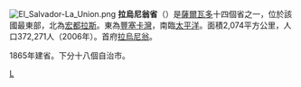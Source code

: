 [[File:El_Salvador-La_Union.png|right]]
'''拉烏尼翁省'''（{{lang-es|La Unión}}）是[[薩爾瓦多|薩爾瓦多]]十四個省之一，位於該國最東部，北為[[宏都拉斯|宏都拉斯]]。東為[[豐塞卡灣|豐塞卡灣]]，南臨[[太平洋|太平洋]]。面積2,074平方公里，人口372,271人（2006年）。首府[[拉烏尼翁_(薩爾瓦多)|拉烏尼翁]]。

1865年建省。下分十八個自治市。

{{萨尔瓦多省份}}
[[Category:薩爾瓦多省份|L]]